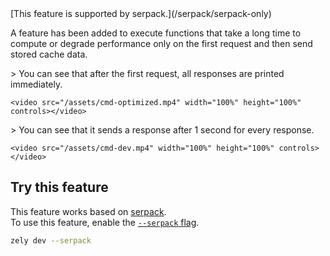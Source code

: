 <Box type="warning" title="serpack only">
  [This feature is supported by serpack.](/serpack/serpack-only)
</Box>

A feature has been added to execute functions that take a long time to compute or degrade performance only on the first request and then send stored cache data.

<Tabs>
  <TabItem id="With $store">
    > You can see that after the first request, all responses are printed immediately.

    <video src="/assets/cmd-optimized.mp4" width="100%" height="100%" controls></video>

  </TabItem>
  <TabItem id="Without $store">
    > You can see that it sends a response after 1 second for every response.

    <video src="/assets/cmd-dev.mp4" width="100%" height="100%" controls></video>

  </TabItem>
</Tabs>

## Try this feature

This feature works based on [serpack](/serpack).  
To use this feature, enable the [`--serpack` flag](/serpack/introduction).

```bash
zely dev --serpack
```
